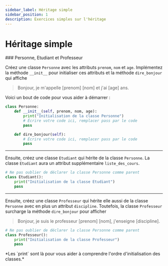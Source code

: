 ```yaml
---
sidebar_label: Héritage simple
sidebar_position: 1
description: Exercices simples sur l'héritage
---
```


# Héritage simple

<ExerciseList>

<Exercise>
<ExerciseHeader>
### Personne, Etudiant et Professeur
</ExerciseHeader>
<ExerciseBody>

Créez une classe `Personne` avec les attributs `prenom`, `nom` et `age`. 
Implémentez la méthode `__init__` pour initialiser ces attributs et la méthode `dire_bonjour` 
qui affiche
> Bonjour, je m'appelle [prenom] [nom] et j'ai [age] ans.

Voici un bout de code pour vous aider à démarrer :

```python
class Personne:
    def __init__(self, prenom, nom, age):
        print("Initialisation de la classe Personne")
        # Écrire votre code ici, remplacer pass par le code
        pass

    def dire_bonjour(self):
        # Écrire votre code ici, remplacer pass par le code
        pass
```

---

Ensuite, créez une classe `Etudiant` qui hérite de la classe `Personne`. La classe `Etudiant`
aura un attribut supplémentaire `liste_des_cours`.

```python
# Ne pas oublier de déclarer la classe Personne comme parent
class Etudiant():
    print("Initialisation de la classe Etudiant")
    pass
```

--- 

Ensuite, créez une classe `Professeur` qui hérite elle aussi de la classe
 `Personne` avec en plus un attribut `discipline`. Toutefois,
la classe `Professeur` surcharge la méthode `dire_bonjour` pour afficher
> Bonjour, je suis le professeur [prenom] [nom], j'enseigne [discipline].

```python
# Ne pas oublier de déclarer la classe Personne comme parent
class Professeur():
    print("Initialisation de la classe Professeur")
    pass
```

</ExerciseBody>
<ExerciseFooter>
 *Les `print` sont là pour vous aider à comprendre l'ordre d'initialisation des classes.*
</ExerciseFooter>

</Exercise>

</ExerciseList>